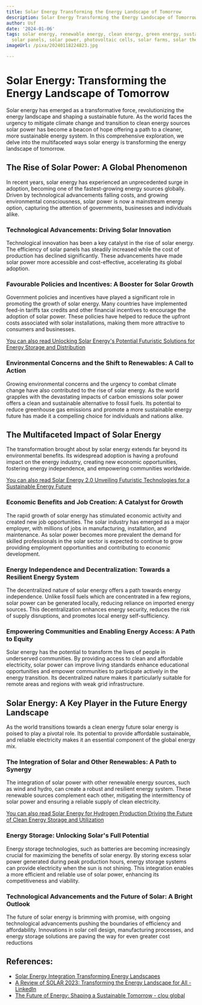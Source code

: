```yaml
---
title: Solar Energy Transforming the Energy Landscape of Tomorrow
description: Solar Energy Transforming the Energy Landscape of Tomorrow
author: Usf
date: '2024-01-06'
tags: solar energy, renewable energy, clean energy, green energy, sustainable energy,
  solar panels, solar power, photovoltaic cells, solar farms, solar thermal energy
imageUrl: /pixa/20240118224823.jpg

---
```

# Solar Energy: Transforming the Energy Landscape of Tomorrow

Solar energy  has emerged as a transformative force, revolutionizing the energy landscape and shaping a sustainable future. As the world faces the urgency to mitigate  climate change and transition to clean energy sources solar power has become a beacon of hope offering a path to a cleaner, more sustainable energy  system. In this comprehensive  exploration, we delve into the multifaceted ways  solar energy is transforming the energy  landscape of tomorrow.

## The  Rise of Solar Power: A  Global Phenomenon

In recent years, solar energy has experienced an unprecedented surge in adoption, becoming one of the fastest-growing  energy sources globally. Driven by technological advancements falling costs,  and growing environmental consciousness, solar  power is now a mainstream energy option, capturing the attention  of governments, businesses and individuals alike.

### Technological Advancements:  Driving Solar Innovation

Technological innovation has been a key catalyst in the rise of solar energy. The efficiency of solar panels has steadily increased while the cost  of production has declined  significantly. These advancements have  made solar power more accessible and cost-effective, accelerating its global adoption.

### Favourable Policies and Incentives: A Booster for Solar Growth

Government policies and incentives have played a  significant role in promoting the growth of solar energy. Many  countries have implemented feed-in tariffs tax  credits and  other  financial incentives to encourage the adoption of solar  power. These policies have helped to reduce the upfront costs associated with  solar installations, making  them  more  attractive to consumers and  businesses.

[You can also read Unlocking Solar Energy's Potential Futuristic Solutions for Energy Storage and Distribution](Unlocking%20Solar%20Energy%27s%20Potential%20Futuristic%20Solutions%20for%20Energy%20Storage%20and%20Distribution)


### Environmental Concerns and the Shift to Renewables: A Call  to Action

Growing  environmental concerns and the urgency to combat climate change have also contributed to the  rise of solar energy. As the world grapples with the devastating impacts of carbon emissions solar power offers a clean and sustainable alternative to fossil fuels. Its potential to reduce  greenhouse  gas emissions and promote a more sustainable energy future has made it a compelling choice for individuals and nations alike.

## The Multifaceted  Impact of Solar  Energy

The transformation brought about by solar energy extends far beyond  its  environmental benefits. Its widespread adoption is having a profound impact on  the energy industry, creating new economic  opportunities, fostering energy independence, and empowering communities worldwide.

[You can also read Solar Energy 2.0  Unveiling  Futuristic Technologies for a Sustainable Energy  Future](Solar%20Energy%202.0%20Unveiling%20Futuristic%20Technologies%20for%20a%20Sustainable%20Energy%20Future)


###  Economic Benefits and Job Creation: A Catalyst for Growth

The rapid growth of  solar energy has stimulated economic activity and created  new job opportunities.  The solar industry has emerged as a major employer, with  millions of jobs  in manufacturing, installation, and maintenance. As solar power becomes more prevalent  the demand for skilled professionals in the solar sector is expected to continue to grow providing employment opportunities and contributing to  economic development.

### Energy Independence and Decentralization: Towards a Resilient Energy System

The decentralized nature  of solar energy offers a path towards energy independence. Unlike fossil fuels which are concentrated in a few regions, solar power can be generated locally, reducing reliance  on imported energy sources.  This decentralization enhances  energy security, reduces the risk of supply disruptions, and promotes local energy self-sufficiency.

### Empowering Communities and Enabling Energy Access: A Path to Equity

Solar energy has the  potential to transform the  lives of people in underserved  communities. By providing access to  clean and affordable electricity, solar power can improve living  standards enhance educational opportunities and empower communities  to participate actively in the energy transition. Its decentralized nature makes it particularly suitable for remote areas and regions with weak grid infrastructure.

## Solar Energy: A Key Player in the Future Energy Landscape

As the world transitions towards a  clean energy future solar energy is poised to play a pivotal role. Its potential to  provide affordable sustainable, and  reliable  electricity makes it an essential component of the global  energy mix.

### The Integration of Solar and Other  Renewables:  A Path to Synergy

The integration of solar power  with other renewable energy sources, such as wind and hydro, can create a robust and resilient energy  system.  These renewable  sources complement each other, mitigating the intermittency of solar  power and  ensuring a  reliable supply of clean electricity.

[You can  also read Solar Energy for Hydrogen Production Driving the Future of Clean Energy Storage and Utilization](Solar%20Energy%20for%20Hydrogen%20Production%20Driving%20the%20Future%20of%20Clean%20Energy%20Storage%20and%20Utilization)


### Energy Storage: Unlocking Solar's Full Potential

Energy storage technologies, such as batteries are becoming increasingly crucial for maximizing the benefits of solar energy. By storing  excess solar power generated during peak production  hours, energy storage systems can provide electricity when the sun is not shining. This integration enables  a more efficient and reliable use of solar power, enhancing its competitiveness and viability.

### Technological Advancements and the Future of Solar: A Bright Outlook

The future of solar energy is brimming with promise, with ongoing technological advancements pushing the boundaries of efficiency and affordability. Innovations in  solar  cell design,  manufacturing processes, and energy storage solutions are paving the way for even greater cost reductions

## References:
- [Solar Energy Integration Transforming Energy Landscapes](https://energy5.com/solar-energy-integration-transforming-energy-landscapes)
- [A Review of SOLAR 2023: Transforming the Energy Landscape for All - LinkedIn](https://www.linkedin.com/pulse/review-solar-2023-transforming-energy-landscape-all-ases-solar)
- [The Future of Energy: Shaping a Sustainable Tomorrow - clou global](https://clouglobal.com/the-future-of-energy-shaping-a-sustainable-tomorrow/)
